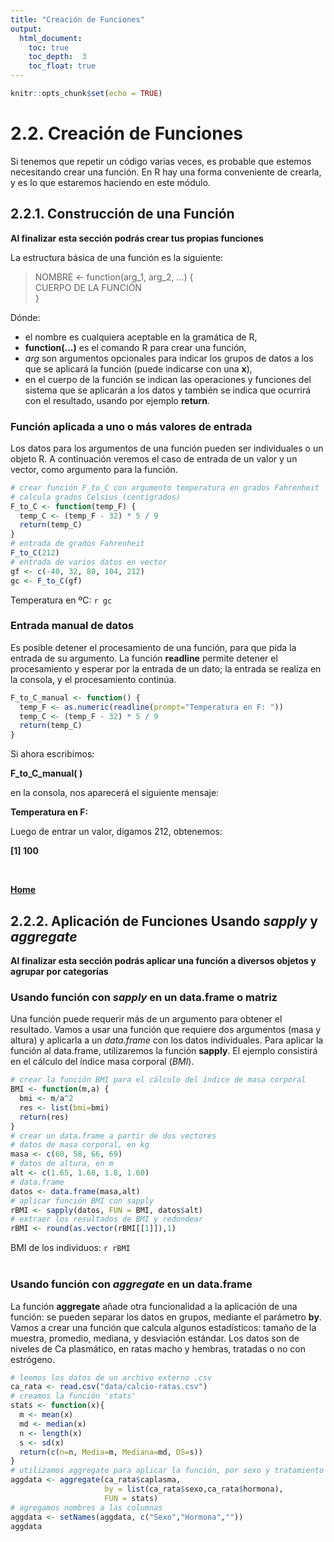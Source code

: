 ```yaml
---
title: "Creación de Funciones"
output:
  html_document:
    toc: true
    toc_depth:  3
    toc_float: true
---
```


```r
knitr::opts_chunk$set(echo = TRUE)
```

# 2.2. Creación de Funciones  

Si tenemos que repetir un código varias veces, es probable que estemos necesitando crear una función.  En R hay una forma conveniente de crearla, y es lo que estaremos haciendo en este módulo.  

## 2.2.1. Construcción de una Función  
__Al finalizar esta sección podrás crear tus propias funciones__  

La estructura básica de una función es la siguiente:  

> NOMBRE <- function(arg_1, arg_2, ...) {  
   CUERPO DE LA FUNCIÓN   
}  

Dónde:  

* el nombre es cualquiera aceptable en la gramática de R,    
* __function(...)__ es el comando R para crear una función,  
* _arg_ son argumentos opcionales para indicar los grupos de datos a los que se aplicará la función (puede indicarse con una __x__),  
* en el cuerpo de la función se indican las operaciones y funciones del sistema que se aplicarán a los datos y también se indica que ocurrirá con el resultado, usando por ejemplo __return__.    

### Función aplicada a uno o más valores de entrada    

Los datos para los argumentos de una función pueden ser individuales o un objeto R.  A continuación veremos el caso de entrada de un valor y un vector, como argumento para la función.
```r
# crear función F_to_C con argumento temperatura en grados Fahrenheit
# calcula grados Celsius (centígrados)
F_to_C <- function(temp_F) {
  temp_C <- (temp_F - 32) * 5 / 9
  return(temp_C)
}
# entrada de grados Fahrenheit
F_to_C(212)
# entrada de varios datos en vector
gf <- c(-40, 32, 80, 104, 212)
gc <- F_to_C(gf)
```

Temperatura en ºC:  `r gc`  

### Entrada manual de datos  

Es posible detener el procesamiento de una función, para que pida la entrada de su argumento.  La función __readline__ permite detener el procesamiento y esperar por la entrada de un dato; la entrada se realiza en la consola, y el procesamiento continúa.
```r
F_to_C_manual <- function() {
  temp_F <- as.numeric(readline(prompt="Temperatura en F: "))
  temp_C <- (temp_F - 32) * 5 / 9
  return(temp_C)
}
```

Si ahora escribimos:  

__F_to_C_manual( )__

en la consola, nos aparecerá el siguiente mensaje:

__Temperatura en F:  __  

Luego de entrar un valor, digamos 212, obtenemos:  

__[1] 100__

\

[  __Home__](https://dsfernandez.github.io/tallerR-basico/index.html) 

## 2.2.2. Aplicación de Funciones Usando _sapply_ y _aggregate_  
__Al finalizar esta sección podrás aplicar una función a diversos objetos y agrupar por categorías__  

### Usando función con _sapply_ en un data.frame o matriz  

Una función puede requerir más de un argumento para obtener el resultado.  Vamos a usar una función que requiere dos argumentos (masa y altura) y aplicarla a un _data.frame_ con los datos individuales.  Para aplicar la función al data.frame, utilizaremos la función __sapply__.  El ejemplo consistirá en el cálculo del índice masa corporal (_BMI_).
```r
# crear la función BMI para el cálculo del índice de masa corporal
BMI <- function(m,a) {
  bmi <- m/a^2
  res <- list(bmi=bmi)
  return(res)
}
# crear un data.frame a partir de dos vectores
# datos de masa corporal, en kg
masa <- c(60, 58, 66, 69)
# datos de altura, en m
alt <- c(1.65, 1.68, 1.8, 1.60)
# data.frame
datos <- data.frame(masa,alt)
# aplicar función BMI con sapply
rBMI <- sapply(datos, FUN = BMI, datos$alt)
# extraer los resultados de BMI y redondear
rBMI <- round(as.vector(rBMI[[1]]),1)
```

BMI de los individuos:  `r rBMI`  
\  

### Usando función con _aggregate_ en un data.frame   

La función __aggregate__ añade otra funcionalidad a la aplicación de una función: se pueden separar los datos en grupos, mediante el parámetro __by__.  Vamos a crear una función que calcula algunos estadísticos: tamaño de la muestra, promedio, mediana, y desviación estándar.  Los datos son de niveles de Ca plasmático, en ratas macho y hembras, tratadas o no con estrógeno.  
```r
# leemos los datos de un archivo externo .csv
ca_rata <- read.csv("data/calcio-ratas.csv")
# creamos la función 'stats'
stats <- function(x){
  m <- mean(x)
  md <- median(x)
  n <- length(x)
  s <- sd(x)
  return(c(n=n, Media=m, Mediana=md, DS=s))
}
# utilizamos aggregate para aplicar la función, por sexo y tratamiento
aggdata <- aggregate(ca_rata$caplasma, 
                     by = list(ca_rata$sexo,ca_rata$hormona),
                     FUN = stats)
# agregamos nombres a las columnas
aggdata <- setNames(aggdata, c("Sexo","Hormona",""))
aggdata
```



